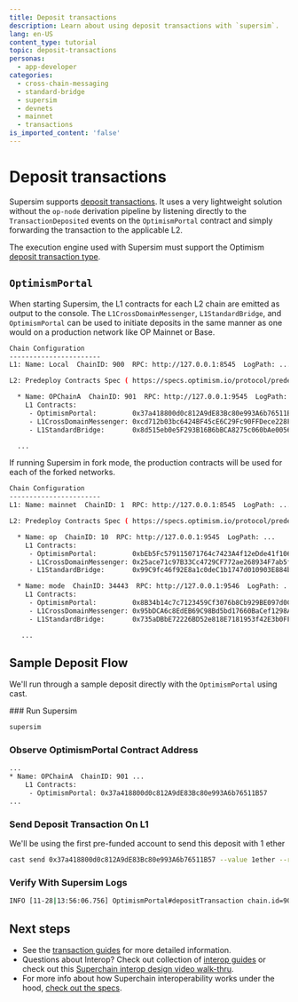 ```yaml
---
title: Deposit transactions
description: Learn about using deposit transactions with `supersim`.
lang: en-US
content_type: tutorial
topic: deposit-transactions
personas:
  - app-developer
categories:
  - cross-chain-messaging
  - standard-bridge
  - supersim
  - devnets
  - mainnet
  - transactions
is_imported_content: 'false'
---
```



# Deposit transactions

Supersim supports [deposit transactions](/concepts/transactions/deposits). It uses a very lightweight solution without the `op-node` derivation pipeline by listening directly to the `TransactionDeposited` events on the `OptimismPortal` contract and simply forwarding the transaction to the applicable L2.

The execution engine used with Supersim must support the Optimism [deposit transaction type](https://specs.optimism.io/protocol/deposits.html#the-deposited-transaction-type).

## `OptimismPortal`

When starting Supersim, the L1 contracts for each L2 chain are emitted as output to the console. The `L1CrossDomainMessenger`, `L1StandardBridge`, and `OptimismPortal` can be used to initiate deposits in the same manner as one would on a production network like OP Mainnet or Base.

```bash
Chain Configuration
-----------------------
L1: Name: Local  ChainID: 900  RPC: http://127.0.0.1:8545  LogPath: ...

L2: Predeploy Contracts Spec ( https://specs.optimism.io/protocol/predeploys.html )

  * Name: OPChainA  ChainID: 901  RPC: http://127.0.0.1:9545  LogPath: ...
    L1 Contracts:
     - OptimismPortal:         0x37a418800d0c812A9dE83Bc80e993A6b76511B57
     - L1CrossDomainMessenger: 0xcd712b03bc6424BF45cE6C29Fc90FFDece228F6E
     - L1StandardBridge:       0x8d515eb0e5F293B16B6bBCA8275c060bAe0056B0

  ...
```

If running Supersim in fork mode, the production contracts will be used for each of the forked networks.

```bash
Chain Configuration
-----------------------
L1: Name: mainnet  ChainID: 1  RPC: http://127.0.0.1:8545  LogPath: ...

L2: Predeploy Contracts Spec ( https://specs.optimism.io/protocol/predeploys.html )

  * Name: op  ChainID: 10  RPC: http://127.0.0.1:9545  LogPath: ...
    L1 Contracts:
     - OptimismPortal:         0xbEb5Fc579115071764c7423A4f12eDde41f106Ed
     - L1CrossDomainMessenger: 0x25ace71c97B33Cc4729CF772ae268934F7ab5fA1
     - L1StandardBridge:       0x99C9fc46f92E8a1c0deC1b1747d010903E884bE1

  * Name: mode  ChainID: 34443  RPC: http://127.0.0.1:9546  LogPath: ...
    L1 Contracts:
     - OptimismPortal:         0x8B34b14c7c7123459Cf3076b8Cb929BE097d0C07
     - L1CrossDomainMessenger: 0x95bDCA6c8EdEB69C98Bd5bd17660BaCef1298A6f
     - L1StandardBridge:       0x735aDBbE72226BD52e818E7181953f42E3b0FF21

   ...
```

## Sample Deposit Flow

We'll run through a sample deposit directly with the `OptimismPortal` using cast.

<Steps>
  ### Run Supersim

  ```bash
  supersim
  ```

  ### Observe OptimismPortal Contract Address

  ```bash
  ...
  * Name: OPChainA  ChainID: 901 ...
      L1 Contracts:
       - OptimismPortal: 0x37a418800d0c812A9dE83Bc80e993A6b76511B57
  ...
  ```

  ### Send Deposit Transaction On L1

  We'll be using the first pre-funded account to send this deposit with 1 ether

  ```bash
  cast send 0x37a418800d0c812A9dE83Bc80e993A6b76511B57 --value 1ether --rpc-url http://localhost:8545 --private-key 0xac0974bec39a17e36ba4a6b4d238ff944bacb478cbed5efcae784d7bf4f2ff80
  ```

  ### Verify With Supersim Logs

  ```bash
  INFO [11-28|13:56:06.756] OptimismPortal#depositTransaction chain.id=901 l2TxHash=0x592d6e13016751332115df1fce59904176bfe447854196ed1b97ee00f14be469
  ```
</Steps>

## Next steps

*   See the [transaction guides](/app-developers/guides/transactions) for more detailed information.
*   Questions about Interop? Check out collection of [interop guides](/concepts/interoperability/overview) or check out this [Superchain interop design video walk-thru](https://www.youtube.com/watch?v=FKc5RgjtGes).
*   For more info about how Superchain interoperability works under the hood, [check out the specs](https://specs.optimism.io/interop/overview.html?utm_source=op-docs&utm_medium=docs).

